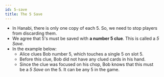```yaml
---
id: 5-save
title: The 5 Save
---
```



<BeginnersGuideProgress id="5-save" />

- In Hanabi, there is only one copy of each 5. So, we need to stop players from discarding them.
- We agree that 5's must be saved with **a number 5 clue**. This is called a _5 Save_.
- In the example below:
  - Alice clues Bob number 5, which touches a single 5 on slot 5.
  - Before this clue, Bob did not have any clued cards in his hand.
  - Since the clue was focused on his chop, Bob knows that this must be a _5 Save_ on the 5. It can be any 5 in the game.

<FiveSave />
